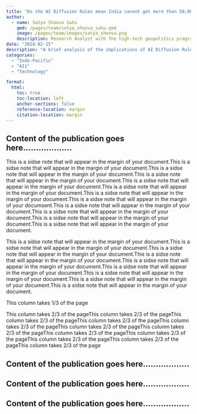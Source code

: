 ```yaml
---
title: "Do the AI Diffusion Rules mean India cannot get more than 50,000 advanced GPUs?"
author:
  - name: Satya Shoova Sahu
    qmd: /pages/team/satya_shoova_sahu.qmd
    image: /pages/team/images/satya_shoova.png
    description: Research Analyst with the high-tech geopolitics programme
date: "2024-02-15"
description: "A brief analysis of the implications of AI Diffusion Rules on India's GPU accessibility"
categories: 
  - "Indo-Pacific"
  - "AI1"
  - "Technology"

format:
  html:
    toc: true
    toc-location: left
    anchor-sections: false
    reference-location: margin
    citation-location: margin
---
```


## Content of the publication goes here...................
This is a sidse note that will appear in the margin of your document.This is a sidse note that will appear in the margin of your document.This is a sidse note that will appear in the margin of your document.This is a sidse note that will appear in the margin of your document.This is a sidse note that will appear in the margin of your document.This is a sidse note that will appear in the margin of your document.This is a sidse note that will appear in the margin of your document.This is a sidse note that will appear in the margin of your documsent.This is a sidse note that will appear in the margin of your document.This is a sidse note that will appear in the margin of your document.This is a sidse note that will appear in the margin of your document.This is a sidse note that will appear in the margin of your document. 

This is a sidse note that will appear in the margin of your document.This is a sidse note that will appear in the margin of your document.This is a sidse note that will appear in the margin of your document.This is a sidse note that will appear in the margin of your document.This is a sidse note that  will appear in the margin of your document.This is a sidse note that will appear in the margin of your document.This is a sidse note that will appear in the margin of your document.This is a sidse note that will appear in the margin of your document.This is a sidse note that will appear in the margin of your document.

::: {.grid}

::: {.g-col-4}
This column takes 1/3 of the page
:::

::: {.g-col-8}
This column takes 2/3 of the pageThis column takes 2/3 of the pageThis column takes 2/3 of the pageThis column takes 2/3 of the pageThis column takes 2/3 of the pageThis column takes 2/3 of the pageThis column takes 2/3 of the pageThis column takes 2/3 of the pageThis column takes 2/3 of the pageThis column takes 2/3 of the pageThis column takes 2/3 of the pageThis column takes 2/3 of the page
:::

:::



## Content of the publication goes here..................
## Content of the publication goes here..................

## Content of the publication goes here..................

